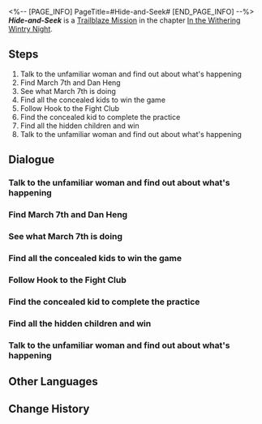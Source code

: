<%-- [PAGE_INFO]
PageTitle=#Hide-and-Seek#
[END_PAGE_INFO] --%>
{{Stub|Dialogue.}}
{{Mission Infobox
|id            = 1010401
|title         = 
|image         = <!--Mission Hide-and-Seek.png-->
|type          = Trailblaze
|event_name    = 
|chapter       = In the Withering Wintry Night
|requirements  = [[Trailblaze Mission]] ''[[You Can Run, But You Can't Hide]]'' completed
|summary       = Dizziness set in, and you awakened to find yourself separated from your companions, lying on a bed. Through a thrilling game of hide-and-seek, you reunited with March 7th and embarked on a quest to locate Dan Heng.
|characters    = Calm Spectator; Curious Spectator; Excitable Spectator; Hook; Inquiring Spectator; Julian; March 7th; Natasha; Trailblazer
|startLocation = [[Jarilo-VI]] - [[Boulder Town]]
|world         = Jarilo-VI
|area          = Boulder Town
|prev          = You Can Run, But You Can't Hide
|next          = The Eighth and Final Rule
|rewards       = Trailblaze EXP*600; Stellar Jade*80; Adventure Log*6; Condensed Aether*3; Trick Snack*10; Simple First-Aid Device*10
}}
'''''Hide-and-Seek''''' is a [[Trailblaze Mission]] in the chapter [[In the Withering Wintry Night]].

==Steps==
# Talk to the unfamiliar woman and find out about what's happening
# Find March 7th and Dan Heng
# See what March 7th is doing
# Find all the concealed kids to win the game
# Follow Hook to the Fight Club
# Find the concealed kid to complete the practice
# Find all the hidden children and win
# Talk to the unfamiliar woman and find out about what's happening

<!--
==Gameplay Notes==

--><!--
==Trial Character==

-->
==Dialogue==
{{Stub Dialogue}}
===Talk to the unfamiliar woman and find out about what's happening===
{{Mission Description|type=trailblaze|location=Boulder Town|As the daughter of the Supreme Guardian, Bronya has always been quick and decisive &mdash; this pursuit operation targeted at you was no exception.<br />Good thing your "good pal" Sampo arrived just in time to rescue you. It's just that... it would've been better if he didn't knock you out with the smoke bomb made from questionable ingredients.<br />In your daze, you realize that you aren't tied up but placed on a bed somewhere &mdash; to a degree, this tells you that you're not in immediate danger. You'll have to ask the unfamiliar woman in front of you for more details.}}
{{Dialogue Start}}
:{{tx}}
{{Dialogue End}}

===Find March 7th and Dan Heng===
{{Mission Description|type=trailblaze|location=Boulder Town|update|The doctor named Natasha explained the entire incident to you. You now know two things:<br />One, Dan Heng has been grabbed by Sampo. And two, March 7th abandoned you to go shopping. As for Bronya... Well, you're not too concerned about the well-being of your enemies right now.<br />Whatever the case, you decide to find your two companions first and have a deep conversation about why they left you behind.}}
{{Dialogue Start}}
:{{tx}}
{{Dialogue End}}

===See what March 7th is doing===
{{Mission Description|type=trailblaze|location=Boulder Town|update|You find March 7th and discover her to be immersed in a children's game and doesn't notice you at all.<br />"Of course," you think. "When a companion is unconscious and the other missing, what better way to resolve it than to 'find a few kids to play games with'?"<br />You've convinced yourself. Now it's the cute March 7th's turn to do the same.}}
{{Dialogue Start}}
:{{tx}}
{{Dialogue End}}

===Find all the concealed kids to win the game===
{{Mission Description|type=trailblaze|location=Boulder Town|update|March 7th attempts to convince you but you no longer care for it as much anymore, because the kids have started taunting you.<br />You will not stand for this! It's time to show these children the cruelty of the grown-ups' world.<br />Little do they know that the practice just now was just a warm-up... The cruel and real Hide-and-seek is only about to begin!}}
{{Dialogue Start}}
:{{tx}}
{{Dialogue End}}

===Follow Hook to the Fight Club===
{{Mission Description|type=trailblaze|location=Boulder Town|update|You've won and claimed victory in the game of hide-and-seek. You put on enough of a display of the rules of survival in the grown-ups' world to cause some emotional trauma for these kids.<br />And now, the loser will have to fulfill her duty and guide the winner to the Fight Club to find Dan Heng.<br />However, you still have no choice but to address this puny loser as the Pitch-Dark Hook the Great... You didn't take a liking to this.}}
{{Dialogue Start}}
:{{tx}}
{{Dialogue End}}

===Find the concealed kid to complete the practice===
{{Mission Description|type=trailblaze|location=Boulder Town|update|March 7th attempts to convince you but you no longer care for it as much anymore, because the kids have started taunting you.<br />You will not stand for this! It's time to show these children the cruelty of the grown-ups' world.<br />Use your unrivaled and precise hiding skills to teach these kids a lesson!}}
{{Dialogue Start}}
:{{tx}}
{{Dialogue End}}

===Find all the hidden children and win===
{{Mission Description|type=trailblaze|location=Boulder Town|update|March 7th attempts to convince you but you no longer care for it as much anymore, because the kids have started taunting you.<br />You will not stand for this! It's time to show these children the cruelty of the grown-ups' world.<br />Little do they know that the practice just now was just a warm-up... The cruel and real Hide-and-seek is only about to begin!}}
{{Dialogue Start}}
:{{tx}}
{{Dialogue End}}

===Talk to the unfamiliar woman and find out about what's happening===
{{Mission Description|type=trailblaze|location=Boulder Town|update|As the daughter of the Supreme Guardian, Bronya has always been quick and decisive &mdash; this pursuit operation targeted at you was no exception.<br />Good thing your "good pal" Sampo arrived just in time to rescue you. It's just that... it would've been better if he didn't knock you out with the smoke bomb made from questionable ingredients.<br />In your daze, you realize that you aren't tied up but placed on a bed somewhere &mdash; to a degree, this tells you that you're not in immediate danger. You'll have to ask the unfamiliar woman in front of you for more details.}}
{{Dialogue Start}}
:{{tx}}
{{Dialogue End}}

==Other Languages==
{{Other Languages
|en   = Hide-and-Seek
|zhs  = 捉迷藏
|zht  = 捉迷藏
|ja   = かくれんぼ
|ko   = 숨바꼭질
|es   = El escondite
|fr   = Cache-cache
|ru   = Игра в прятки
|th   = เกมซ่อนหา
|vi   = Trốn Tìm
|de   = Versteckspiel
|id   = Petak Umpet
|pt   = Esconde-Esconde
}}

==Change History==
{{Change History|1.0}}
